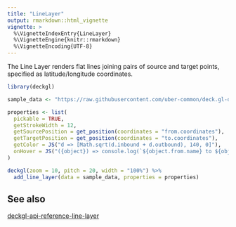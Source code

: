```yaml
---
title: "LineLayer"
output: rmarkdown::html_vignette
vignette: >
  %\VignetteIndexEntry{LineLayer}
  %\VignetteEngine{knitr::rmarkdown}
  %\VignetteEncoding{UTF-8}
---
```


The Line Layer renders flat lines joining pairs of source and target points, specified as latitude/longitude coordinates.

```r
library(deckgl)

sample_data <- "https://raw.githubusercontent.com/uber-common/deck.gl-data/master/website/bart-segments.json"

properties <- list(
  pickable = TRUE,
  getStrokeWidth = 12,
  getSourcePosition = get_position(coordinates = "from.coordinates"),
  getTargetPosition = get_position(coordinates = "to.coordinates"),
  getColor = JS("d => [Math.sqrt(d.inbound + d.outbound), 140, 0]"),
  onHover = JS("({object}) => console.log(`${object.from.name} to ${object.to.name}`)")
)

deckgl(zoom = 10, pitch = 20, width = "100%") %>%
  add_line_layer(data = sample_data, properties = properties)

```

## See also

[deckgl-api-reference-line-layer](https://deck.gl/#/documentation/deckgl-api-reference/layers/line-layer)

